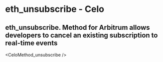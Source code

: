 # eth_unsubscribe  - Celo

## eth_unsubscribe. Method for Arbitrum allows developers to cancel an existing subscription to real-time events


<CeloMethod_unsubscribe />
